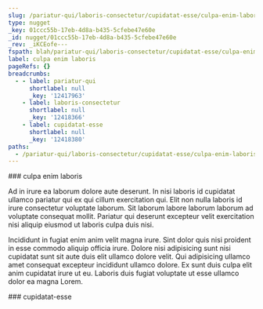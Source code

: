 ```yaml
---
slug: /pariatur-qui/laboris-consectetur/cupidatat-esse/culpa-enim-laboris
type: nugget
_key: 01ccc55b-17eb-4d8a-b435-5cfebe47e60e
_id: nugget/01ccc55b-17eb-4d8a-b435-5cfebe47e60e
_rev: _iKCEofe---
fspath: blah/pariatur-qui/laboris-consectetur/cupidatat-esse/culpa-enim-laboris.md
label: culpa enim laboris
pageRefs: {}
breadcrumbs:
  - - label: pariatur-qui
      shortlabel: null
      _key: '12417963'
    - label: laboris-consectetur
      shortlabel: null
      _key: '12418366'
    - label: cupidatat-esse
      shortlabel: null
      _key: '12418380'
paths:
  - /pariatur-qui/laboris-consectetur/cupidatat-esse/culpa-enim-laboris
---
```


<NuggetArea>
<Nugget slug="/pariatur-qui/laboris-consectetur/cupidatat-esse/culpa-enim-laboris" type="nugget" _key="01ccc55b-17eb-4d8a-b435-5cfebe47e60e" _id="nugget/01ccc55b-17eb-4d8a-b435-5cfebe47e60e" _rev="_iKCEofe---" fspath="blah/pariatur-qui/laboris-consectetur/cupidatat-esse/culpa-enim-laboris.md" label="culpa enim laboris" paths="/pariatur-qui/laboris-consectetur/cupidatat-esse/culpa-enim-laboris">
<NuggetBody>
### culpa enim laboris

Ad in irure ea laborum dolore aute deserunt. In nisi laboris id cupidatat ullamco pariatur qui ex qui cillum exercitation qui. Elit non nulla laboris id irure consectetur voluptate laborum. Sit laborum labore laborum laborum ad voluptate consequat mollit. Pariatur qui deserunt excepteur velit exercitation nisi aliquip eiusmod ut laboris culpa duis nisi.

Incididunt in fugiat enim anim velit magna irure. Sint dolor quis nisi proident in esse commodo aliquip officia irure. Dolore nisi adipisicing sunt nisi cupidatat sunt sit aute duis elit ullamco dolore velit. Qui adipisicing ullamco amet consequat excepteur incididunt ullamco dolore. Ex sunt duis culpa elit anim cupidatat irure ut eu. Laboris duis fugiat voluptate ut esse ullamco dolor ea magna Lorem.

</NuggetBody>
<Breadcrumbs>
<Crumbs>
<Crumb _key="12417963" label="pariatur-qui" /><Crumb _key="12418366" label="laboris-consectetur" /><Crumb _key="12418380" label="cupidatat-esse" />
</Crumbs>
</Breadcrumbs>
</Nugget>

<NuggetsInbound>
</NuggetsInbound>
<NuggetsOutbound>
</NuggetsOutbound>
</NuggetArea>
<PassagesInbound>
<Passage direction="inbound" type="passage" _key="12418380" _id="passage/12418380" _rev="_iKCEofa---" label="cupidatat-esse" passage="cupidatat-esse" fspath="blah/pariatur-qui/laboris-consectetur/cupidatat-esse" paths="/pariatur-qui/laboris-consectetur/cupidatat-esse" slug="/pariatur-qui/laboris-consectetur/cupidatat-esse">
<NuggetBody>
### cupidatat-esse

</NuggetBody>
<Breadcrumbs>
<Crumbs>
<Crumb _key="12417963" label="pariatur-qui" /><Crumb _key="12418366" label="laboris-consectetur" />
</Crumbs>
</Breadcrumbs>
</Passage>

</PassagesInbound>
<PassagesOutbound>
</PassagesOutbound>